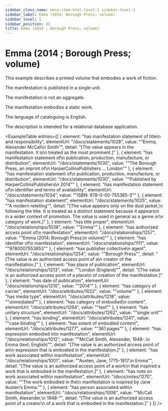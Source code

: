 ```yaml
---
sidebar_class_name: menu-item-html-level-1 sidebar-level-1
sidebar_label: Emma (2014; Borough Press; volume)
sidebar_level: 1
sidebar_position: 31
title: Emma (2014 ; Borough Press; volume)
---
```


# Emma (2014 ; Borough Press; volume)

This example describes a printed volume that embodies a work of fiction.

The manifestation is published in a single unit.

The manifestation is not an aggregate.

The manifestation embodies a static work.

The language of cataloguing is English.

The description is intended for a relational database application.

<ExampleTable
  entries={[
    {
      element: "has manifestation statement of title\n                      and responsibility",
      elementUrl: "/docs/statements/1028",
      value: "\"Emma, Alexander McCall\n                    Smith\"",
      detail: "[The value appears in the manifestation. It is\n                      treated as the most prominent.]"
    },
    {
      element: "has manifestation statement of\n                    publication, production, manufacture, or distribution",
      elementUrl: "/docs/statements/1030",
      value: "\"The Borough Press, an imprint of\n                  HarperCollinsPublishers … London\""
    },
    {
      element: "has manifestation statement of\n                    publication, production, manufacture, or distribution",
      elementUrl: "/docs/statements/1030",
      value: "\"Published by HarperCollinsPublishers\n                  2014\""
    },
    {
      element: "has manifestation statement of\n                    identifier and terms of availability",
      elementUrl: "/docs/statements/1034",
      value: "\"ISBN: 978-0-00-755385-3\""
    },
    {
      element: "has manifestation statement",
      elementUrl: "/docs/statements/1025",
      value: "\"A modern retelling\"",
      detail: "[The value appears only on the dust jacket,\n                      following the title. It is treated as a distinct statement because it appears\n                      in a wider context of promotion. The value is used in general as a genre or\n                      category of work.]"
    },
    {
      element: "has title proper",
      elementUrl: "/docs/relationships/1038",
      value: "\"Emma\""
    },
    {
      element: "has authorized access point of\n                    manifestation",
      elementUrl: "/docs/relationships/1257",
      value: "\"Emma (2014; Borough Press;\n                  volume)\""
    },
    {
      element: "has identifier of\n                  manifestation",
      elementUrl: "/docs/relationships/1111",
      value: "\"9780007553853\""
    },
    {
      element: "has publisher collective\n                    agent",
      elementUrl: "/docs/relationships/1254",
      value: "\"Borough Press\"",
      detail: "[The value is an authorized access point of a\n                      creator of the manifestation.]"
    },
    {
      element: "has place of publication",
      elementUrl: "/docs/relationships/1213",
      value: "\"London (England)\"",
      detail: "[The value is an authorized access point of a place\n                      of creation of the manifestation.]"
    },
    {
      element: "has date of publication",
      elementUrl: "/docs/relationships/1210",
      value: "\"2014\""
    },
    {
      element: "has category of carrier",
      elementUrl: "/docs/attributes/1022",
      value: "\"volume\""
    },
    {
      element: "has media type",
      elementUrl: "/docs/attributes/1218",
      value: "\"unmediated\""
    },
    {
      element: "has category of embodied\n                  content",
      elementUrl: "/docs/attributes/1264",
      value: "\"text\""
    },
    {
      element: "has unitary structure",
      elementUrl: "/docs/attributes/1262",
      value: "\"single unit\""
    },
    {
      element: "has binding",
      elementUrl: "/docs/attributes/1241",
      value: "\"case binding\""
    },
    {
      element: "has extent of embodied content",
      elementUrl: "/docs/attributes/1277",
      value: "\"361 pages\""
    },
    {
      element: "has expression embodied in\n                      manifestation",
      elementUrl: "/docs/relationships/1012",
      value: "\"McCall Smith, Alexander, 1948-.\n                    Emma (text; English)\"",
      detail: "[The value is an authorized access point of an\n                      expression that is embodied in the manifestation.]"
    },
    {
      element: "has work associated with\n                      manifestation",
      elementUrl: "/docs/relationships/1001",
      value: "\"Austen, Jane, 1775-1817.\n                    Emma\"",
      detail: "[The value is an authorized access point of a work\n                      that inspired a work that is embodied in the manifestation.]"
    },
    {
      element: "has note on work associated with\n                    manifestation",
      elementUrl: "/docs/notes/1270",
      value: "\"The work embodied in the\n                  manifestation is inspired by Jane Austen’s Emma.\""
    },
    {
      element: "has person associated with\n                      manifestation",
      elementUrl: "/docs/relationships/1006",
      value: "\"McCall Smith, Alexander,\n                    1948-\"",
      detail: "[The value is an authorized access point of a creator\n                    of a work that is embodied in the manifestation.]"
    }
  ]}
/>

